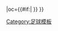 {{fb team |t=-{zh-hans:莱瓦迪亚克斯; zh-hk:利華戴亞高斯;}- |tan=莱瓦迪亚克斯足球俱乐部 |tc=GRE |abb={{#if:{{{abb|}}}|LEV{{0}}}} |oc={{#if:{{{oc|}}}|{{{oc}}} }} }}<!--
--><noinclude>[[Category:足球模板]]</noinclude>